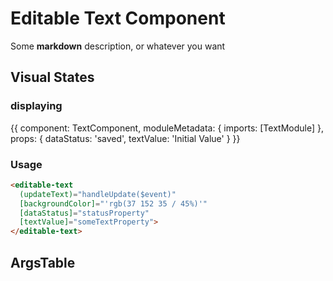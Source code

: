 <!-- Import our dependancies for the stories -->

<!-- As well as some built in storybook components that we'll use in the documentation -->

<!-- The meta component tells Storybook the title of the story and which component it's for -->
<Meta title='Editable Text Component/MDX' component={TextComponent} />

# Editable Text Component

Some **markdown** description, or whatever you want

## Visual States

### displaying

<!-- Configure the story using the Story component -->
<Story name="basic" height="60px">
  {{
    component: TextComponent,
    moduleMetadata: {
      imports: [TextModule]
    },
    props: {
      dataStatus: 'saved',
      textValue: 'Initial Value'
    }
  }}
</Story>

<!-- Use a code snippet to show users an example of usage -->
### Usage
```html
<editable-text
  (updateText)="handleUpdate($event)"
  [backgroundColor]="'rgb(37 152 35 / 45%)'"
  [dataStatus]="statusProperty"
  [textValue]="someTextProperty">
</editable-text>
```

## ArgsTable
<!-- Use the ArgTable component to display property definitions for component -->
<ArgsTable of={TextComponent} />
